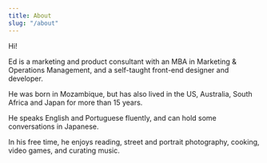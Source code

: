 ---
title: About
slug: "/about"
---

Hi!

Ed is a marketing and product consultant with an MBA in Marketing & Operations Management, and a self-taught front-end designer and developer.

He was born in Mozambique, but has also lived in the US, Australia, South Africa and Japan for more than 15 years.

He speaks English and Portuguese fluently, and can hold some conversations in Japanese.

In his free time, he enjoys reading, street and portrait photography, cooking, video games, and curating music.